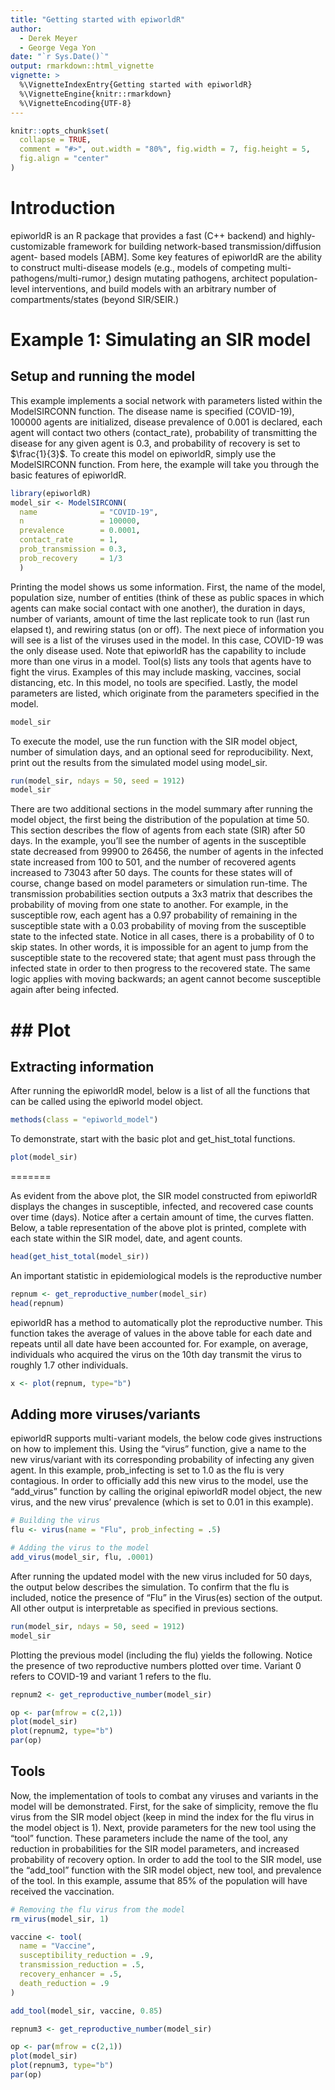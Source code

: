```yaml
---
title: "Getting started with epiworldR"
author:
  - Derek Meyer
  - George Vega Yon
date: "`r Sys.Date()`"
output: rmarkdown::html_vignette
vignette: >
  %\VignetteIndexEntry{Getting started with epiworldR}
  %\VignetteEngine{knitr::rmarkdown}
  %\VignetteEncoding{UTF-8}
---
```


```r
knitr::opts_chunk$set(
  collapse = TRUE,
  comment = "#>", out.width = "80%", fig.width = 7, fig.height = 5, 
  fig.align = "center"
)
```

# Introduction

epiworldR is an R package that provides a fast (C++ backend) and highly-
customizable framework for building network-based transmission/diffusion agent-
based models [ABM]. Some key features of epiworldR are the ability to construct 
multi-disease models (e.g., models of competing multi-pathogens/multi-rumor,) 
design mutating pathogens, architect population-level interventions, and build 
models with an arbitrary number of compartments/states (beyond SIR/SEIR.) 

# Example 1: Simulating an SIR model

## Setup and running the model

This example implements a social network with parameters listed within the 
ModelSIRCONN function. The disease name is specified (COVID-19), 100000 agents 
are initialized, disease prevalence of 0.001 is declared, each agent will 
contact two others (contact_rate), probability of transmitting the disease for 
any given agent is 0.3, and probability of recovery is set to $\frac{1}{3}$.
To create this model on epiworldR, simply use the ModelSIRCONN function. 
From here, the example will take you through the basic features of epiworldR.

```r
library(epiworldR)
model_sir <- ModelSIRCONN(
  name              = "COVID-19",
  n                 = 100000, 
  prevalence        = 0.0001, 
  contact_rate      = 1,
  prob_transmission = 0.3,
  prob_recovery     = 1/3
  )
```

Printing the model shows us some information. First, the name of the model, 
population size, number of entities (think of these as public spaces in which 
agents can make social contact with one another), the duration in days, number 
of variants, amount of time the last replicate took to run (last run elapsed t), 
and rewiring 
status (on or off). The next piece of information you will see is a list of the 
viruses used in the model. In this case, COVID-19 was the only disease used. 
Note that epiworldR has the capability to include more than one virus in a 
model. Tool(s) lists any tools that agents have to fight the virus. Examples of
this may include masking, vaccines, social distancing, etc. In this model, no 
tools are specified. Lastly, the model parameters are listed, which originate 
from the parameters specified in the model. 


```r
model_sir
```
  
To execute the model, use the run function with the SIR model object, number of 
simulation days, and an optional seed for reproducibility. Next, print out the 
results from the simulated model using model_sir. 
  
```r
run(model_sir, ndays = 50, seed = 1912)
model_sir
```

There are two additional sections in the model summary after running the model 
object, the first being the distribution of the population at time 50. This 
section describes the flow of agents from each state (SIR) after 50 days. In the 
example, you'll see the number of agents in the susceptible state decreased
from 99900 to 26456, the number of agents in the infected state increased from
100 to 501, and the number of recovered agents increased to 73043 after 50 days. 
The counts for these states will of course, change based on model parameters or 
simulation run-time. The transmission probabilities section outputs a 3x3 matrix
that describes the probability of moving from one state to another. For example, 
in the susceptible row, each agent has a 0.97 probability of remaining in the 
susceptible state with a 0.03 probability of moving from the susceptible state 
to the infected state. Notice in all cases, there is a probability of 0 to skip 
states. In other words, it is impossible for an agent to jump from the 
susceptible state to the recovered state; that agent must pass through the 
infected state in order to then progress to the recovered state. The same logic
applies with moving backwards; an agent cannot become susceptible again after 
being infected. 
  
## Plot
=======

## Extracting information

After running the epiworldR model, below is a list of all the functions that can 
be called using the epiworld model object. 

```r
methods(class = "epiworld_model")
```

To demonstrate, start with the basic plot and get_hist_total functions. 

```r
plot(model_sir)
```
  
=======

As evident from the above plot, the SIR model constructed from epiworldR 
displays the changes in susceptible, infected, and recovered case counts over 
time (days). Notice after a certain amount of time, the curves flatten. Below, 
a table representation of the above plot is printed, complete with each state 
within the SIR model, date, and agent counts. 

```r
head(get_hist_total(model_sir))
```

An important statistic in epidemiological models is the reproductive number

```r
repnum <- get_reproductive_number(model_sir)
head(repnum)
```

epiworldR has a method to automatically plot the reproductive number. This
function takes the average of values in the above table for each date and 
repeats until all date have been accounted for. For example, on average, 
individuals who acquired the virus on the 10th day transmit the virus to roughly 
1.7 other individuals. 

```r
x <- plot(repnum, type="b")
```


## Adding more viruses/variants

epiworldR supports multi-variant models, the below code gives instructions on 
how to implement this. Using the "virus" function, give a name to the new 
virus/variant with its corresponding probability of infecting any given agent. 
In this example, prob_infecting is set to 1.0 as the flu is very contagious. 
In order to officially add this new virus to the model, use the "add_virus" 
function by calling the original epiworldR model object, the new virus, and 
the new virus' prevalence (which is set to 0.01 in this example).

```r
# Building the virus
flu <- virus(name = "Flu", prob_infecting = .5)

# Adding the virus to the model
add_virus(model_sir, flu, .0001)
```

After running the updated model with the new virus included for 50 days, the
output below describes the simulation. To confirm that the flu is included, 
notice the presence of "Flu" in the Virus(es) section of the output. All other
output is interpretable as specified in previous sections. 

```r
run(model_sir, ndays = 50, seed = 1912)
model_sir
```
Plotting the previous model (including the flu) yields the following. Notice 
the presence of two reproductive numbers plotted over time. Variant 0 refers 
to COVID-19 and variant 1 refers to the flu. 

```r
repnum2 <- get_reproductive_number(model_sir)

op <- par(mfrow = c(2,1))
plot(model_sir)
plot(repnum2, type="b")
par(op)
```

## Tools

Now, the implementation of tools to combat any viruses and variants in the model 
will be demonstrated. First, for the sake of simplicity, remove the flu virus 
from the SIR model object (keep in  mind the index for the flu virus in the 
model object is 1). Next, provide parameters for the new tool using the "tool"
function. These parameters include the name of the tool, any reduction in 
probabilities for the SIR model parameters, and increased probability of 
recovery option. In order to add the tool to the SIR model, use the "add_tool"
function with the SIR model object, new tool, and prevalence of the tool. 
In this example, assume that 85% of the population will have received the 
vaccination. 

```r
# Removing the flu virus from the model
rm_virus(model_sir, 1)

vaccine <- tool(
  name = "Vaccine",
  susceptibility_reduction = .9,
  transmission_reduction = .5,
  recovery_enhancer = .5, 
  death_reduction = .9
)

add_tool(model_sir, vaccine, 0.85)
```

```r
repnum3 <- get_reproductive_number(model_sir)

op <- par(mfrow = c(2,1))
plot(model_sir)
plot(repnum3, type="b")
par(op)
```

